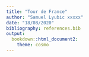 ```yaml
---
title: "Tour de France"
author: "Samuel Lyubic xxxxx"
date: "18/08/2020"
bibliography: references.bib
output: 
  bookdown::html_document2:
    theme: cosmo
---
```



